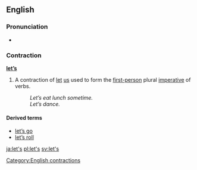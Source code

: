 {{see|lets|Lets|LETS}}
==English==

===Pronunciation===
*{{audio|en-us-let's.ogg|Audio (US)}}

===Contraction===
'''[[let]][['s|’s]]'''

# A contraction of [[let]] [[us]] used to form the [[first-person]] plural [[imperative]] of verbs.
#:''Let’s eat lunch sometime.''
#:''Let’s dance.''

====Derived terms====
*[[let's go|let’s go]]
*[[let's roll|let’s roll]]

[[Category:English contractions]]

[[ja:let's]]
[[pl:let's]]
[[sv:let's]]
